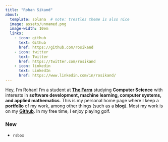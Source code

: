 ```yaml
---
title: "Rohan Sikand"
about:
  template: solana  # note: trestles theme is also nice 
  image: assets/unnamed.png
  image-width: 10em
  links:
    - icon: github
      text: Github
      href: https://github.com/rosikand
    - icon: twitter
      text: Twitter
      href: https://twitter.com/rosikand
    - icon: linkedin
      text: LinkedIn
      href: https://www.linkedin.com/in/rosikand/
---
```





Hey, I'm Rohan! I'm a student at **[The Farm](www.stanford.edu)** studying **Computer Science** with interests in **software development, machine learning, computer systems, and applied mathematics**. This is my personal home page where I keep a **[portfolio](portfolio.qmd)** of my work, among other things (such as a [**blog**](blog.qmd)). Most my work is on my [**Github**](https://github.com/rosikand). In my free time, I enjoy playing golf.


### New

- `rsbox`
